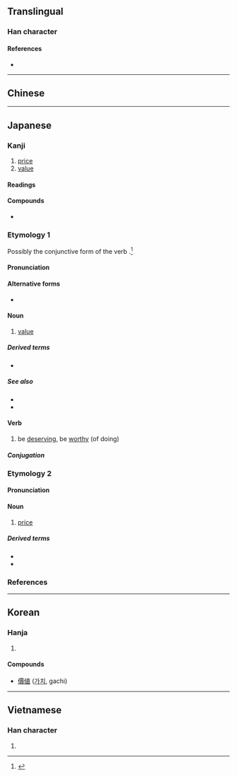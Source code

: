 {{also|值}}
{{character info/new}}
==Translingual==
{{CJKV-forms|值|值|値|値}}

===Han character===
{{Han char|rn=9|rad=人|as=08|sn=10|four=|canj=OJBV,XOJBV|ids=⿰亻直}}

====References====
* {{Han ref|kx=0108.150|dkj=00786|dj=0231.050|hdz=10171.081|uh=5024|ud=20516}}

----

==Chinese==
{{zh-see|值|v}}

----

==Japanese==

===Kanji===
{{ja-kanji|grade=6|rs=人08}}

# [[price]]
# [[value]]

====Readings====
{{ja-readings
|goon=じ, じき
|kanon=ち, ちょく
|kun=ね-, あたい-, あ-う
}}

====Compounds====
* {{ja-r|価値|かち|[[value]]}}

{{wp|lang=ja}}

===Etymology 1===
{{ja-kanjitab|あたい|yomi=k}}
Possibly the conjunctive form of the verb {{m|ja|能う|tr=atau}}.<ref name="DJR">{{R:Daijirin}}</ref>

====Pronunciation====
{{ja-pron|yomi=k|あたい|acc=0|acc_ref=DJR,NHK}}

====Alternative forms====
* {{ja-l|価}}

====Noun====
{{ja-noun|あたい|hhira=あたひ}}

# [[value]]

=====Derived terms=====
* {{ja-r|値千金|あたいせんきん}}

=====See also=====
* {{ja-r|価値|かち|[[value]], [[worth]]}}
* {{ja-r|変数|へんすう|[[variable]]}}

====Verb====
{{ja-verb-suru|あたい|hhira=あたひ}}

# be [[deserving]], be [[worthy]] (of doing)

=====Conjugation=====
{{ja-suru|あたい}}

===Etymology 2===
{{ja-kanjitab|ね|yomi=k}}

====Pronunciation====
{{ja-pron|yomi=k|ね|acc=0|acc_ref=DJR,NHK}}

====Noun====
{{ja-noun|ね}}

# [[price]]

=====Derived terms=====
* {{ja-r|値段|ねだん|[[price]]}}
* {{ja-r|卸値|おろしね|[[trade]] [[price]]}}

===References===
<references/>

----

==Korean==

===Hanja===
{{ko-hanja|hangeul=치|rv=chi|mr=ch'i}}

# {{defn|lang=ko|sort=人08}}

====Compounds====
* [[價値]] ([[가치]], gachi)

----

==Vietnamese==

===Han character===
{{vi-hantu|[[trị]], [[trịa]]|rs=人08}}

# {{defn|lang=vi|sort=人08}}